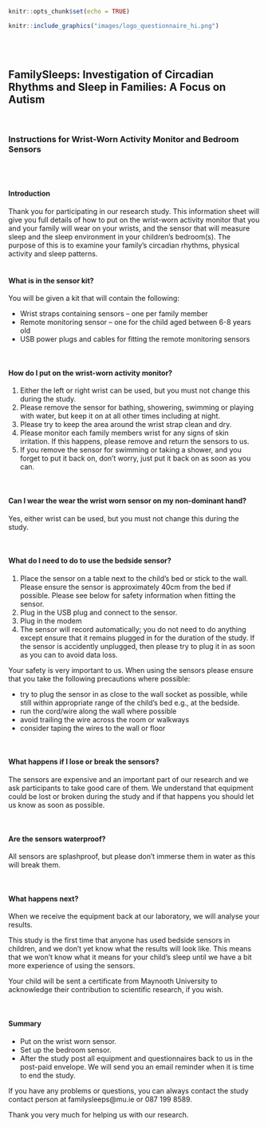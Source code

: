 ```r
knitr::opts_chunk$set(echo = TRUE)
```


```r
knitr::include_graphics("images/logo_questionnaire_hi.png")
```

<br><br> <!-- Add two line breaks -->

## FamilySleeps: Investigation of Circadian Rhythms and Sleep in Families: A Focus on Autism

&nbsp;  

###  Instructions for Wrist-Worn Activity Monitor and Bedroom Sensors
<br><br> <!-- Add two line breaks -->

####  Introduction
Thank you for participating in our research study.  This information sheet will give you full details of how to put on the wrist-worn activity monitor that you and your family will wear on your wrists, and the sensor that will measure sleep and the sleep environment in your children’s bedroom(s).  The purpose of this is to examine your family’s circadian rhythms, physical activity and sleep patterns.
<br>
<br>

####  What is in the sensor kit?

You will be given a kit that will contain the following:

* Wrist straps containing sensors – one per family member 
* Remote monitoring sensor – one for the child aged between 6-8 years old
* USB power plugs and cables for fitting the remote monitoring sensors

<br>

#### How do I put on the wrist-worn activity monitor?
#.	Either the left or right wrist can be used, but you must not change this during the study.
#.	Please remove the sensor for bathing, showering, swimming or playing with water, but keep it on at all other times including at night.
#.	Please try to keep the area around the wrist strap clean and dry. 
#.	Please monitor each family members wrist for any signs of skin irritation.  If this happens, please remove and return the sensors to us.
#.	If you remove the sensor for swimming or taking a shower, and you forget to put it back on, don't worry, just put it back on as soon as you can.

<br>

####  Can I wear the wear the wrist worn sensor on my non-dominant hand?

Yes, either wrist can be used, but you must not change this during the study.

<br>

####  What do I need to do to use the bedside sensor?
#.  Place the sensor on a table next to the child’s bed or stick to the wall. Please ensure the sensor is approximately 40cm from the bed if possible. Please see below for safety information when fitting the sensor. 
#.	Plug in the USB plug and connect to the sensor.
#.	Plug in the modem
#.	The sensor will record automatically; you do not need to do anything except ensure that it remains plugged in for the duration of the study.  If the sensor is accidently unplugged, then please try to plug it in as soon as you can to avoid data loss.

Your safety is very important to us. When using the sensors please ensure that you take the following precautions where possible:

* try to plug the sensor in as close to the wall socket as possible, while still within appropriate range of the child’s bed e.g., at the bedside.
* run the cord/wire along the wall where possible
* avoid trailing the wire across the room or walkways
* consider taping the wires to the wall or floor

<br>

####  What happens if I lose or break the sensors?
The sensors are expensive and an important part of our research and we ask participants to take good care of them.  We understand that equipment could be lost or broken during the study and if that happens you should let us know as soon as possible.

<br>

####  Are the sensors waterproof?
All sensors are splashproof, but please don’t immerse them in water as this will break them.

<br>

####  What happens next?
When we receive the equipment back at our laboratory, we will analyse your results.

This study is the first time that anyone has used bedside sensors in children, and we don’t yet know what the results will look like. This means that we won’t know what it means for your child’s sleep until we have a bit more experience of using the sensors.

Your child will be sent a certificate from Maynooth University to acknowledge their contribution to scientific research, if you wish.

<br>

####   Summary

* Put on the wrist worn sensor.
* Set up the bedroom sensor.
* After the study post all equipment and questionnaires back to us in the post-paid envelope.  We will send you an email reminder when it is time to end the study.

If you have any problems or questions, you can always contact the study contact person at familysleeps@mu.ie or 087 199 8589.

Thank you very much for helping us with our research.




